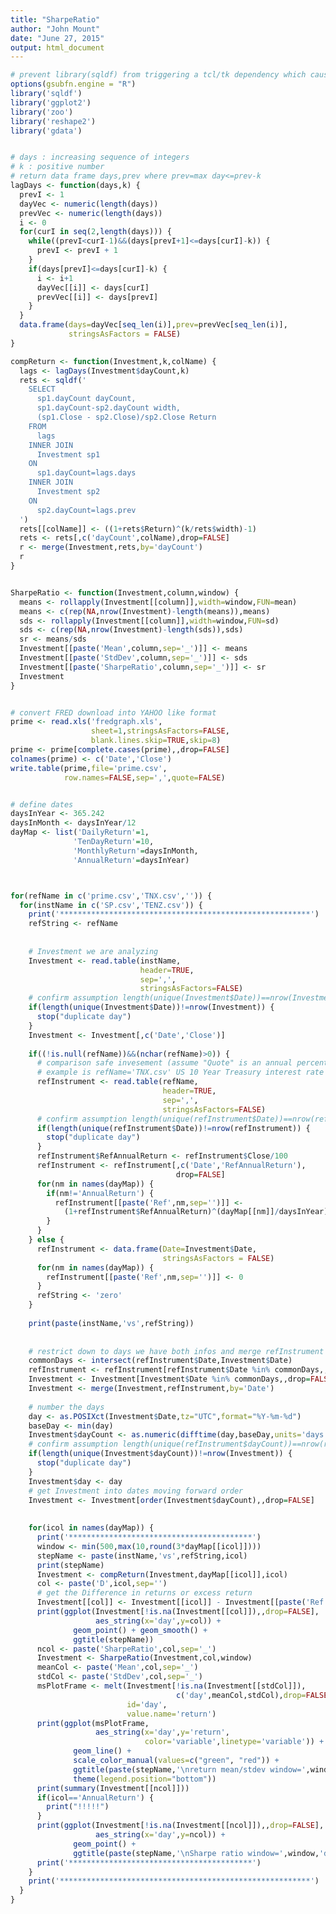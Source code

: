 ```yaml
---
title: "SharpeRatio"
author: "John Mount"
date: "June 27, 2015"
output: html_document
---
```



```r
# prevent library(sqldf) from triggering a tcl/tk dependency which causes R to exit on OS X if X11 isn’t installed. See https://code.google.com/p/sqldf/ for troubleshooting details.
options(gsubfn.engine = "R")
library('sqldf')
library('ggplot2')
library('zoo')
library('reshape2')
library('gdata')


# days : increasing sequence of integers
# k : positive number 
# return data frame days,prev where prev=max day<=prev-k
lagDays <- function(days,k) {
  prevI <- 1
  dayVec <- numeric(length(days))
  prevVec <- numeric(length(days))
  i <- 0
  for(curI in seq(2,length(days))) {
    while((prevI<curI-1)&&(days[prevI+1]<=days[curI]-k)) {
      prevI <- prevI + 1
    }
    if(days[prevI]<=days[curI]-k) {
      i <- i+1
      dayVec[[i]] <- days[curI]
      prevVec[[i]] <- days[prevI]
    }
  }
  data.frame(days=dayVec[seq_len(i)],prev=prevVec[seq_len(i)],
             stringsAsFactors = FALSE)
}

compReturn <- function(Investment,k,colName) {
  lags <- lagDays(Investment$dayCount,k)
  rets <- sqldf('
    SELECT
      sp1.dayCount dayCount,
      sp1.dayCount-sp2.dayCount width,
      (sp1.Close - sp2.Close)/sp2.Close Return
    FROM
      lags
    INNER JOIN
      Investment sp1
    ON
      sp1.dayCount=lags.days
    INNER JOIN
      Investment sp2
    ON
      sp2.dayCount=lags.prev
  ')
  rets[[colName]] <- ((1+rets$Return)^(k/rets$width)-1)
  rets <- rets[,c('dayCount',colName),drop=FALSE]
  r <- merge(Investment,rets,by='dayCount')
  r
}


SharpeRatio <- function(Investment,column,window) {
  means <- rollapply(Investment[[column]],width=window,FUN=mean)
  means <- c(rep(NA,nrow(Investment)-length(means)),means)
  sds <- rollapply(Investment[[column]],width=window,FUN=sd)
  sds <- c(rep(NA,nrow(Investment)-length(sds)),sds)
  sr <- means/sds
  Investment[[paste('Mean',column,sep='_')]] <- means
  Investment[[paste('StdDev',column,sep='_')]] <- sds
  Investment[[paste('SharpeRatio',column,sep='_')]] <- sr
  Investment
}


# convert FRED download into YAHOO like format
prime <- read.xls('fredgraph.xls',
                  sheet=1,stringsAsFactors=FALSE,
                  blank.lines.skip=TRUE,skip=8)
prime <- prime[complete.cases(prime),,drop=FALSE]
colnames(prime) <- c('Date','Close')
write.table(prime,file='prime.csv',
            row.names=FALSE,sep=',',quote=FALSE)


# define dates
daysInYear <- 365.242
daysInMonth <- daysInYear/12
dayMap <- list('DailyReturn'=1,
              'TenDayReturn'=10,
              'MonthlyReturn'=daysInMonth,
              'AnnualReturn'=daysInYear)



for(refName in c('prime.csv','TNX.csv','')) {
  for(instName in c('SP.csv','TENZ.csv')) {
    print('********************************************************')
    refString <- refName
    
    
    # Investment we are analyzing 
    Investment <- read.table(instName,
                             header=TRUE,
                             sep=',',
                             stringsAsFactors=FALSE)
    # confirm assumption length(unique(Investment$Date))==nrow(Investment)
    if(length(unique(Investment$Date))!=nrow(Investment)) {
      stop("duplicate day")
    }
    Investment <- Investment[,c('Date','Close')]
    
    if((!is.null(refName))&&(nchar(refName)>0)) {
      # comparison safe invesement (assume "Quote" is an annual percent return)
      # example is refName='TNX.csv' US 10 Year Treasury interest rate
      refInstrument <- read.table(refName,
                                  header=TRUE,
                                  sep=',',
                                  stringsAsFactors=FALSE)
      # confirm assumption length(unique(refInstrument$Date))==nrow(refInstrument)
      if(length(unique(refInstrument$Date))!=nrow(refInstrument)) {
        stop("duplicate day")
      }
      refInstrument$RefAnnualReturn <- refInstrument$Close/100
      refInstrument <- refInstrument[,c('Date','RefAnnualReturn'),
                                     drop=FALSE]
      for(nm in names(dayMap)) {
        if(nm!='AnnualReturn') {
          refInstrument[[paste('Ref',nm,sep='')]] <- 
            (1+refInstrument$RefAnnualReturn)^(dayMap[[nm]]/daysInYear) - 1
        }
      }
    } else {
      refInstrument <- data.frame(Date=Investment$Date,
                                  stringsAsFactors = FALSE)
      for(nm in names(dayMap)) {
        refInstrument[[paste('Ref',nm,sep='')]] <- 0
      }
      refString <- 'zero'
    }
    
    print(paste(instName,'vs',refString))
    
    
    # restrict down to days we have both infos and merge refInstrument into Investment
    commonDays <- intersect(refInstrument$Date,Investment$Date)
    refInstrument <- refInstrument[refInstrument$Date %in% commonDays,,drop=FALSE]
    Investment <- Investment[Investment$Date %in% commonDays,,drop=FALSE]
    Investment <- merge(Investment,refInstrument,by='Date')
    
    # number the days
    day <- as.POSIXct(Investment$Date,tz="UTC",format="%Y-%m-%d")
    baseDay <- min(day)
    Investment$dayCount <- as.numeric(difftime(day,baseDay,units='days'))
    # confirm assumption length(unique(refInstrument$dayCount))==nrow(refInstrument)
    if(length(unique(Investment$dayCount))!=nrow(Investment)) {
      stop("duplicate day")
    }
    Investment$day <- day
    # get Investment into dates moving forward order
    Investment <- Investment[order(Investment$dayCount),,drop=FALSE]
    
    
    for(icol in names(dayMap)) {
      print('*****************************************')
      window <- min(500,max(10,round(3*dayMap[[icol]])))
      stepName <- paste(instName,'vs',refString,icol)
      print(stepName)
      Investment <- compReturn(Investment,dayMap[[icol]],icol)
      col <- paste('D',icol,sep='')
      # get the Difference in returns or excess return
      Investment[[col]] <- Investment[[icol]] - Investment[[paste('Ref',icol,sep='')]]
      print(ggplot(Investment[!is.na(Investment[[col]]),,drop=FALSE],
                   aes_string(x='day',y=col)) +
              geom_point() + geom_smooth() +
              ggtitle(stepName))
      ncol <- paste('SharpeRatio',col,sep='_')
      Investment <- SharpeRatio(Investment,col,window)
      meanCol <- paste('Mean',col,sep='_')
      stdCol <- paste('StdDev',col,sep='_')
      msPlotFrame <- melt(Investment[!is.na(Investment[[stdCol]]),
                                     c('day',meanCol,stdCol),drop=FALSE],
                          id='day',
                          value.name='return')
      print(ggplot(msPlotFrame,
                   aes_string(x='day',y='return',
                              color='variable',linetype='variable')) + 
              geom_line() +
              scale_color_manual(values=c("green", "red")) +
              ggtitle(paste(stepName,'\nreturn mean/stdev window=',window,'days')) +
              theme(legend.position="bottom"))
      print(summary(Investment[[ncol]]))
      if(icol=='AnnualReturn') {
        print("!!!!!")
      }
      print(ggplot(Investment[!is.na(Investment[[ncol]]),,drop=FALSE],
                   aes_string(x='day',y=ncol)) + 
              geom_point() + 
              ggtitle(paste(stepName,'\nSharpe ratio window=',window,'days')))
      print('*****************************************')
    }
    print('********************************************************')
  }
}


```

